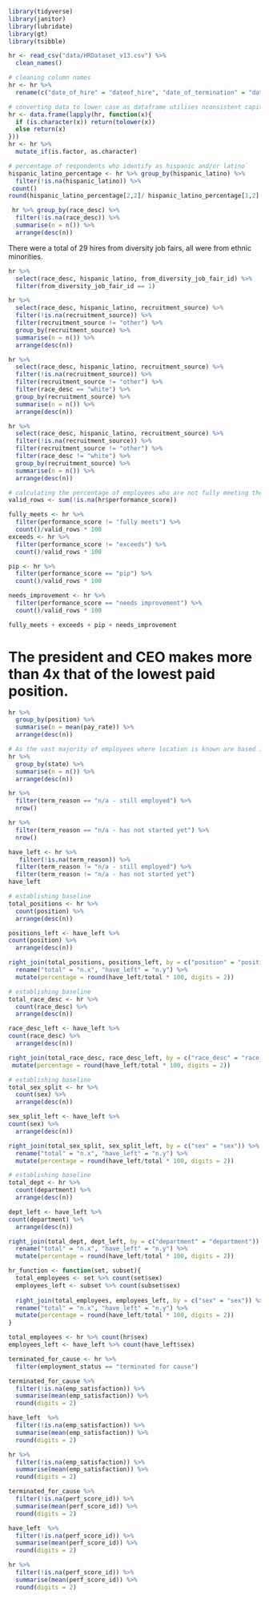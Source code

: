 ```r
library(tidyverse)
library(janitor)
library(lubridate)
library(gt)
library(tsibble)
```


```r
hr <- read_csv("data/HRDataset_v13.csv") %>% 
  clean_names()
```
```r
# cleaning column names
hr <- hr %>% 
  rename(c("date_of_hire" = "dateof_hire", "date_of_termination" = "dateof_termination", "days_late_last_30" = "days_late_last30"))
```

```r
# converting data to lower case as dataframe utilises nconsistent capitalisation
hr <- data.frame(lapply(hr, function(x){
  if (is.character(x)) return(tolower(x))
  else return(x)
}))
hr <- hr %>% 
  mutate_if(is.factor, as.character)
```

```r
# percentage of respondents who identify as hispanic and/or latino`
hispanic_latino_percentage <- hr %>% group_by(hispanic_latino) %>% 
  filter(!is.na(hispanic_latino)) %>% 
 count()
round(hispanic_latino_percentage[2,2]/ hispanic_latino_percentage[1,2] * 100, digits = 2)
```
```r
 hr %>% group_by(race_desc) %>% 
  filter(!is.na(race_desc)) %>% 
  summarise(n = n()) %>% 
  arrange(desc(n)) 
```
There were a total of 29 hires from diversity job fairs, all were from ethnic minorities. 
```r
hr %>% 
  select(race_desc, hispanic_latino, from_diversity_job_fair_id) %>% 
  filter(from_diversity_job_fair_id == 1)
```
```r
hr %>% 
  select(race_desc, hispanic_latino, recruitment_source) %>% 
  filter(!is.na(recruitment_source)) %>%
  filter(recruitment_source != "other") %>% 
  group_by(recruitment_source) %>% 
  summarise(n = n()) %>% 
  arrange(desc(n))
```
```r
hr %>% 
  select(race_desc, hispanic_latino, recruitment_source) %>% 
  filter(!is.na(recruitment_source)) %>%
  filter(recruitment_source != "other") %>% 
  filter(race_desc == "white") %>% 
  group_by(recruitment_source) %>% 
  summarise(n = n()) %>% 
  arrange(desc(n))
```
```r
hr %>% 
  select(race_desc, hispanic_latino, recruitment_source) %>% 
  filter(!is.na(recruitment_source)) %>%
  filter(recruitment_source != "other") %>% 
  filter(race_desc != "white") %>% 
  group_by(recruitment_source) %>% 
  summarise(n = n()) %>% 
  arrange(desc(n))
```

```r
# calculating the percentage of employees who are not fully meeting their performance requirements 
valid_rows <- sum(!is.na(hr$performance_score)) 

fully_meets <- hr %>% 
  filter(performance_score != "fully meets") %>% 
  count()/valid_rows * 100
exceeds <- hr %>% 
  filter(performance_score != "exceeds") %>% 
  count()/valid_rows * 100

pip <- hr %>% 
  filter(performance_score == "pip") %>% 
  count()/valid_rows * 100

needs_improvement <- hr %>% 
  filter(performance_score == "needs improvement") %>% 
  count()/valid_rows * 100

fully_meets + exceeds + pip + needs_improvement

```

# The president and CEO makes more than 4x that of the lowest paid position. 
```r
hr %>% 
  group_by(position) %>% 
  summarise(n = mean(pay_rate)) %>% 
  arrange(desc(n))
```
```r
# As the vast majority of employees where location is known are based in Massachusetts little analysis can be done about location
hr %>% 
  group_by(state) %>% 
  summarise(n = n()) %>% 
  arrange(desc(n))
```
```r
hr %>% 
  filter(term_reason == "n/a - still employed") %>% 
  nrow()
```
```r
hr %>% 
  filter(term_reason == "n/a - has not started yet") %>% 
  nrow()
```

```r
have_left <- hr %>% 
   filter(!is.na(term_reason)) %>% 
  filter(term_reason != "n/a - still employed") %>% 
  filter(term_reason != "n/a - has not started yet")
have_left
```
```r
# establishing baseline 
total_positions <- hr %>% 
  count(position) %>% 
  arrange(desc(n))
```

```r
positions_left <- have_left %>% 
count(position) %>% 
  arrange(desc(n))
```

```r
right_join(total_positions, positions_left, by = c("position" = "position")) %>%
  rename("total" = "n.x", "have_left" = "n.y") %>% 
  mutate(percentage = round(have_left/total * 100, digits = 2))
```
```r
# establishing baseline 
total_race_desc <- hr %>% 
  count(race_desc) %>% 
  arrange(desc(n))
```

```r
race_desc_left <- have_left %>% 
count(race_desc) %>% 
  arrange(desc(n))
```

```r
right_join(total_race_desc, race_desc_left, by = c("race_desc" = "race_desc")) %>%  rename("total" = "n.x", "have_left" = "n.y") %>% 
 mutate(percentage = round(have_left/total * 100, digits = 2))
```
```r
# establishing baseline 
total_sex_split <- hr %>% 
  count(sex) %>% 
  arrange(desc(n))
```

```r
sex_split_left <- have_left %>% 
count(sex) %>% 
  arrange(desc(n))
```

```r
right_join(total_sex_split, sex_split_left, by = c("sex" = "sex")) %>%
  rename("total" = "n.x", "have_left" = "n.y") %>% 
  mutate(percentage = round(have_left/total * 100, digits = 2))
```

```r
# establishing baseline 
total_dept <- hr %>% 
  count(department) %>% 
  arrange(desc(n))
```

```r
dept_left <- have_left %>% 
count(department) %>% 
  arrange(desc(n))
```

```r
right_join(total_dept, dept_left, by = c("department" = "department")) %>%
  rename("total" = "n.x", "have_left" = "n.y") %>% 
  mutate(percentage = round(have_left/total * 100, digits = 2))
```

```r
hr_function <- function(set, subset){
  total_employees <- set %>% count(set$sex)
  employees_left <- subset %>% count(subset$sex)
  
  right_join(total_employees, employees_left, by = c("sex" = "sex")) %>%
  rename("total" = "n.x", "have_left" = "n.y") %>% 
  mutate(percentage = round(have_left/total * 100, digits = 2))
}
```

```r
total_employees <- hr %>% count(hr$sex)
employees_left <- have_left %>% count(have_left$sex)
```
```r
terminated_for_cause <- hr %>% 
  filter(employment_status == "terminated for cause") 
```
```r
terminated_for_cause %>% 
  filter(!is.na(emp_satisfaction)) %>% 
  summarise(mean(emp_satisfaction)) %>% 
  round(digits = 2)
```
```r
have_left  %>% 
  filter(!is.na(emp_satisfaction)) %>% 
  summarise(mean(emp_satisfaction)) %>% 
  round(digits = 2)
```

```r
hr %>% 
  filter(!is.na(emp_satisfaction)) %>% 
  summarise(mean(emp_satisfaction)) %>% 
  round(digits = 2)
```
```r
terminated_for_cause %>% 
  filter(!is.na(perf_score_id)) %>% 
  summarise(mean(perf_score_id)) %>% 
  round(digits = 2)
```
```r
have_left  %>% 
  filter(!is.na(perf_score_id)) %>% 
  summarise(mean(perf_score_id)) %>% 
  round(digits = 2)
```

```r
hr %>% 
  filter(!is.na(perf_score_id)) %>% 
  summarise(mean(perf_score_id)) %>% 
  round(digits = 2)
```








